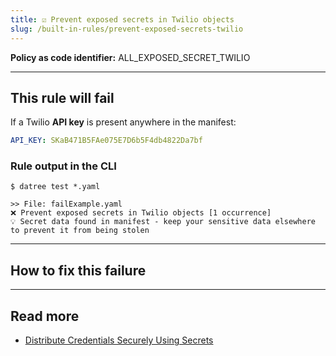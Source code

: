 ```yaml
---
title: ☑️ Prevent exposed secrets in Twilio objects
slug: /built-in-rules/prevent-exposed-secrets-twilio
---
```



<CommonOverview />

**Policy as code identifier:** ALL_EXPOSED_SECRET_TWILIO

---

## This rule will fail

If a Twilio **API key** is present anywhere in the manifest:

```yaml
API_KEY: SKaB471B5FAe075E7D6b5F4db4822Da7bf
```

### Rule output in the CLI

```terminal
$ datree test *.yaml

>> File: failExample.yaml
❌ Prevent exposed secrets in Twilio objects [1 occurrence]
💡 Secret data found in manifest - keep your sensitive data elsewhere to prevent it from being stolen 
```

---

## How to fix this failure

<CommonHowToFix />

---

## Read more

- [Distribute Credentials Securely Using Secrets](https://kubernetes.io/docs/tasks/inject-data-application/distribute-credentials-secure/)
